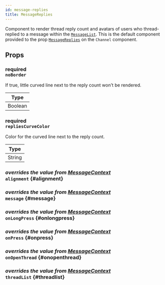 ```yaml
---
id: message-replies
title: MessageReplies
---
```



Component to render thread reply count and avatars of users who thread-replied to a message within the [`MessageList`](../message-list-components/message-list.mdx).
This is the default component provided to the prop [`MessageReplies`](../../../ui-components/channel#messagereplies) on the `Channel` component.

## Props

### <div class="label description required">required</div> `noBorder`

If true, little curved line next to the reply count won't be rendered.

| Type    |
| ------- |
| Boolean |

### <div class="label description required">required</div> `repliesCurveColor`

Color for the curved line next to the reply count.

| Type   |
| ------ |
| String |

### <div class="label description">_overrides the value from [MessageContext](../../../ui-components/contexts/message-context#alignment)_</div> `alignment` {#alignment}

<Alignment />

### <div class="label description">_overrides the value from [MessageContext](../../../ui-components/contexts/message-context#message)_</div> `message` {#message}

<MessageProp />

### <div class="label description">_overrides the value from [MessageContext](../../../ui-components/contexts/message-context#onlongpress)_</div> `onLongPress` {#onlongpress}

<OnLongPress />

### <div class="label description">_overrides the value from [MessageContext](../../../ui-components/contexts/message-context#onpress)_</div> `onPress` {#onpress}

<OnPress />

### <div class="label description">_overrides the value from [MessageContext](../../../ui-components/contexts/message-context#onopenthread)_</div> `onOpenThread` {#onopenthread}

<OnOpenThread />

### <div class="label description">_overrides the value from [MessageContext](../../../ui-components/contexts/message-context#threadlist)_</div> `threadList` {#threadlist}

<ThreadList />

